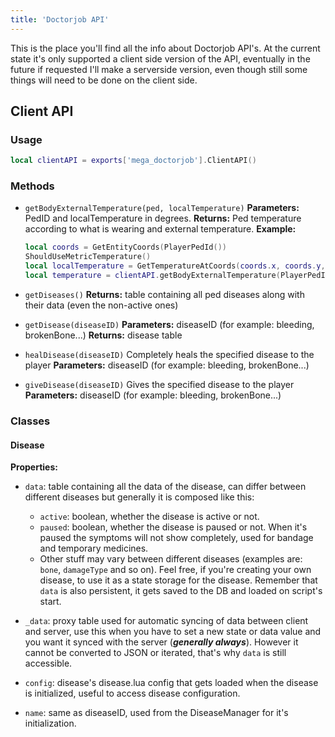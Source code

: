 ```yaml
---
title: 'Doctorjob API'
---
```


This is the place you'll find all the info about Doctorjob API's. At the current state it's only supported a client side version of the API, eventually in the future if requested I'll make a serverside version, even though still some things will need to be done on the client side.

## Client API
### Usage
```lua
local clientAPI = exports['mega_doctorjob'].ClientAPI()
```

### Methods

- `getBodyExternalTemperature(ped, localTemperature)`
	**Parameters:** PedID and localTemperature in degrees.
	**Returns:** Ped temperature according to what is wearing and external temperature.
  **Example:**
	```lua
    local coords = GetEntityCoords(PlayerPedId())
    ShouldUseMetricTemperature()
    local localTemperature = GetTemperatureAtCoords(coords.x, coords.y, coords.z)
    local temperature = clientAPI.getBodyExternalTemperature(PlayerPedId(), localTemperature)
	```

- `getDiseases()`
	 **Returns:** table containing all ped diseases along with their data (even the non-active ones)

- `getDisease(diseaseID)`
	**Parameters:** diseaseID (for example: bleeding, brokenBone...)
	**Returns:** disease table

- `healDisease(diseaseID)`
	Completely heals the specified disease to the player
	**Parameters:** diseaseID (for example: bleeding, brokenBone...)

- `giveDisease(diseaseID)`
	Gives the specified disease to the player
	**Parameters:** diseaseID (for example: bleeding, brokenBone...)

### Classes

#### Disease
**Properties:**
- `data`: table containing all the data of the disease, can differ between different diseases but generally it is composed like this:
	- `active`: boolean, whether the disease is active or not.
	- `paused`: boolean, whether the disease is paused or not. When it's paused the symptoms will not show completely, used for bandage and temporary medicines.
	- Other stuff may vary between different diseases (examples are: `bone`, `damageType` and so on). Feel free, if you're creating your own disease, to use it as a state storage for the disease. Remember that `data` is also persistent, it gets saved to the DB and loaded on script's start.

- `_data`: proxy table used for automatic syncing of data between client and server, use this when you have to set a new state or data value and you want it synced with the server (***generally always***). However it cannot be converted to JSON or iterated, that's why `data` is still accessible.

- `config`: disease's disease.lua config that gets loaded when the disease is initialized, useful to access disease configuration.

- `name`: same as diseaseID, used from the DiseaseManager for it's initialization.
